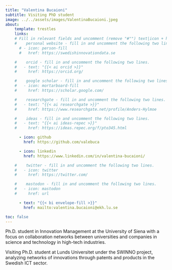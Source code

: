 ```yaml
---
title: "Valentina Bucaioni"
subtitle: Visiting PhD student
image: ../../assets/images/ValentinaBucaioni.jpeg
about:
    template: trestles
    links:
    # Fill in relevant fields and uncomment (remove "#"") text|icon + href rows
    #    personal website - fill in and uncomment the following two lines.
      # - icon: person-fill
      #   href: https://swedishinnovationdata.se

    #    orcid - fill in and uncomment the following two lines.
    #   - text: "{{< ai orcid >}}"
    #     href: https://orcid.org/

    #    google scholar - fill in and uncomment the following two lines.
    #   - icon: mortarboard-fill
    #     href: https://scholar.google.com/

    #    researchgate - fill in and uncomment the following two lines.
    #   - text: "{{< ai researchgate >}}"
    #     href: https://www.researchgate.net/profile/Anders-Hylmoe

    #    ideas - fill in and uncomment the following two lines.
    #   - text: "{{< ai ideas-repec >}}"
    #     href: https://ideas.repec.org/f/pto345.html

      - icon: github
        href: https://github.com/valebuca

      - icon: linkedin
        href: https://www.linkedin.com/in/valentina-bucaioni/

    #    twitter - fill in and uncomment the following two lines.
    #   - icon: twitter
    #     href: https://twitter.com/

    #    mastodon - fill in and uncomment the following two lines.
    #   - icon: mastodon
    #     href: url

      - text: "{{< bi envelope-fill >}}"
        href: mailto:valentina.bucaioni@ekh.lu.se

toc: false
---
```


Ph.D. student in Innovation Management at the University of Siena with a focus on collaboration networks between universities and companies in science and technology in high-tech industries.

Visiting Ph.D. student at Lunds Universitet under the SWINNO project, analyzing networks of innovations through patents and products in the Swedish ICT sector.
